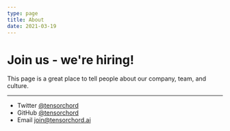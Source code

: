 ```yaml
---
type: page
title: About
date: 2021-03-19
---
```


# Join us - we're hiring!

This page is a great place to tell people about our company, team, and culture.

---

- Twitter [@tensorchord](https://twitter.com/tensorchord)
- GitHub [@tensorchord](https://github.com/tensorchord)
- Email join@tensorchord.ai
